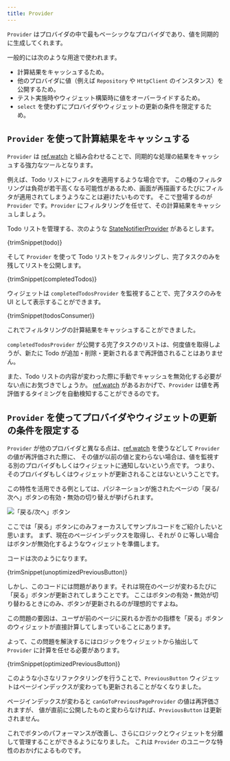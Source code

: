 ```yaml
---
title: Provider
---
```



`Provider` はプロバイダの中で最もベーシックなプロバイダであり、値を同期的に生成してくれます。

一般的には次のような用途で使われます。

- 計算結果をキャッシュするため。
- 他のプロバイダに値（例えば `Repository` や `HttpClient` のインスタンス）を公開するため。
- テスト実施時やウィジェット構築時に値をオーバーライドするため。
- `select` を使わずにプロバイダやウィジェットの更新の条件を限定するため。

## `Provider` を使って計算結果をキャッシュする

`Provider` は [ref.watch] と組み合わせることで、同期的な処理の結果をキャッシュする強力なツールとなります。

例えば、Todo リストにフィルタを適用するような場合です。
この種のフィルタリングは負荷が若干高くなる可能性があるため、画面が再描画するたびにフィルタが適用されてしまうようなことは避けたいものです。
そこで登場するのが `Provider` です。`Provider` にフィルタリングを任せて、その計算結果をキャッシュしましょう。

Todo リストを管理する、次のような [StateNotifierProvider] があるとします。

<CodeBlock>{trimSnippet(todo)}</CodeBlock>

そして `Provider` を使って Todo リストをフィルタリングし、完了タスクのみを残してリストを公開します。

<CodeBlock>{trimSnippet(completedTodos)}</CodeBlock>

ウィジェットは `completedTodosProvider` を監視することで、完了タスクのみを UI として表示することができます。

<CodeBlock>{trimSnippet(todosConsumer)}</CodeBlock>

これでフィルタリングの計算結果をキャッシュすることができました。

`completedTodosProvider` が公開する完了タスクのリストは、何度値を取得しようが、新たに Todo が追加・削除・更新されるまで再評価されることはありません。

また、Todo リストの内容が変わった際に手動でキャッシュを無効化する必要がない点にお気づきでしょうか。
[ref.watch] があるおかげで、`Provider` は値を再評価するタイミングを自動検知することができるのです。

## `Provider` を使ってプロバイダやウィジェットの更新の条件を限定する

`Provider` が他のプロバイダと異なる点は、[ref.watch] を使うなどして `Provider` の値が再評価された際に、
その値が以前の値と変わらない場合は、値を監視する別のプロバイダもしくはウィジェットに通知しないという点です。
つまり、そのプロバイダもしくはウィジェットが更新されることはないということです。

この特性を活用できる例としては、パジネーションが施されたページの「戻る/次へ」ボタンの有効・無効の切り替えが挙げられます。

![「戻る/次へ」ボタン](https://user-images.githubusercontent.com/134939/47580830-31263a00-d950-11e8-9b61-0eaddab2709e.png)

ここでは「戻る」ボタンにのみフォーカスしてサンプルコードをご紹介したいと思います。
まず、現在のページインデックスを取得し、それが 0 に等しい場合はボタンが無効化するようなウィジェットを準備します。

コードは次のようになります。

<CodeBlock>{trimSnippet(unoptimizedPreviousButton)}</CodeBlock>

しかし、このコードには問題があります。それは現在のページが変わるたびに「戻る」ボタンが更新されてしまうことです。
ここはボタンの有効・無効が切り替わるときにのみ、ボタンが更新されるのが理想的ですよね。

この問題の要因は、ユーザが前のページに戻れるか否かの指標を「戻る」ボタンのウィジェットが直接計算してしまっていることにあります。

よって、この問題を解決するにはロジックをウィジェットから抽出して `Provider` に計算を任せる必要があります。

<CodeBlock>{trimSnippet(optimizedPreviousButton)}</CodeBlock>

このような小さなリファクタリングを行うことで、`PreviousButton`
ウィジェットはページインデックスが変わっても更新されることがなくなりました。

ページインデックスが変わると `canGoToPreviousPageProvider` の値は再評価されますが、
値が直前に公開したものと変わらなければ、`PreviousButton` は更新されません。

これでボタンのパフォーマンスが改善し、さらにロジックとウィジェットを分離して管理することができるようになりました。
これは `Provider` のユニークな特性のおかげによるものです。

[ref.watch]: ../concepts/reading#refwatch-を使ってプロバイダを監視する
[statenotifierprovider]: ./state_notifier_provider
